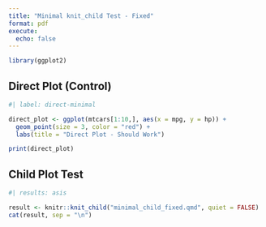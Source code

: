 ```yaml
---
title: "Minimal knit_child Test - Fixed"
format: pdf
execute:
  echo: false
---
```


```r
library(ggplot2)
```

## Direct Plot (Control)

```r
#| label: direct-minimal

direct_plot <- ggplot(mtcars[1:10,], aes(x = mpg, y = hp)) +
  geom_point(size = 3, color = "red") +
  labs(title = "Direct Plot - Should Work")

print(direct_plot)
```

## Child Plot Test

```r
#| results: asis

result <- knitr::knit_child("minimal_child_fixed.qmd", quiet = FALSE)
cat(result, sep = "\n")
```